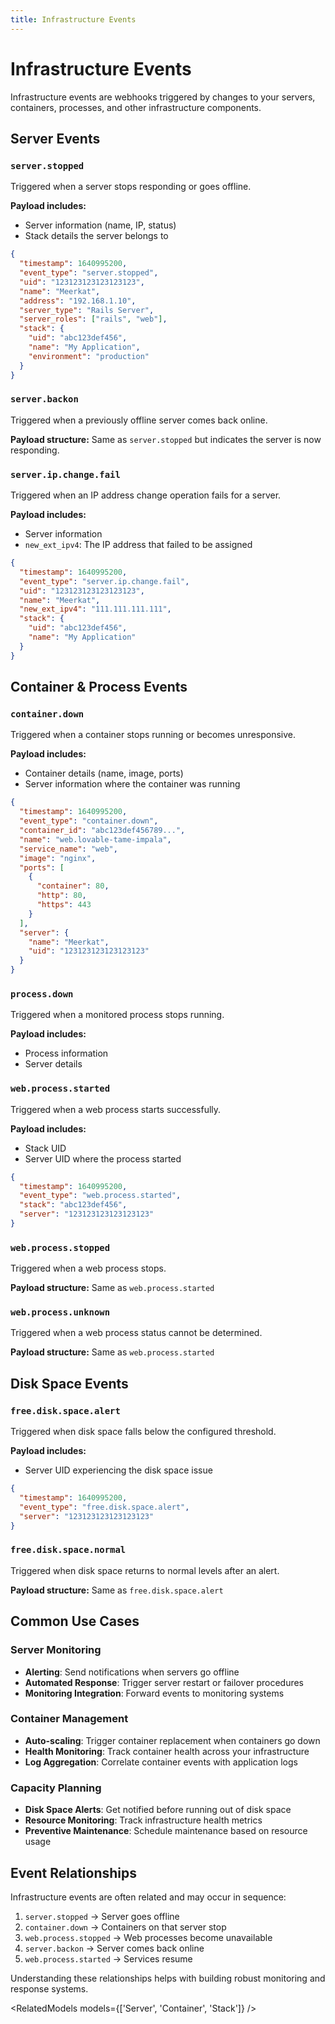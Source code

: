 ```yaml
---
title: Infrastructure Events
---
```


# Infrastructure Events

Infrastructure events are webhooks triggered by changes to your servers, containers, processes, and other infrastructure components.

## Server Events

### `server.stopped`
Triggered when a server stops responding or goes offline.

**Payload includes:**
- Server information (name, IP, status)
- Stack details the server belongs to

```json
{
  "timestamp": 1640995200,
  "event_type": "server.stopped",
  "uid": "123123123123123123",
  "name": "Meerkat",
  "address": "192.168.1.10",
  "server_type": "Rails Server",
  "server_roles": ["rails", "web"],
  "stack": {
    "uid": "abc123def456",
    "name": "My Application",
    "environment": "production"
  }
}
```

### `server.backon`
Triggered when a previously offline server comes back online.

**Payload structure:** Same as `server.stopped` but indicates the server is now responding.

### `server.ip.change.fail`
Triggered when an IP address change operation fails for a server.

**Payload includes:**
- Server information
- `new_ext_ipv4`: The IP address that failed to be assigned

```json
{
  "timestamp": 1640995200,
  "event_type": "server.ip.change.fail",
  "uid": "123123123123123123",
  "name": "Meerkat",
  "new_ext_ipv4": "111.111.111.111",
  "stack": {
    "uid": "abc123def456",
    "name": "My Application"
  }
}
```

## Container & Process Events

### `container.down`
Triggered when a container stops running or becomes unresponsive.

**Payload includes:**
- Container details (name, image, ports)
- Server information where the container was running

```json
{
  "timestamp": 1640995200,
  "event_type": "container.down",
  "container_id": "abc123def456789...",
  "name": "web.lovable-tame-impala",
  "service_name": "web",
  "image": "nginx",
  "ports": [
    {
      "container": 80,
      "http": 80,
      "https": 443
    }
  ],
  "server": {
    "name": "Meerkat",
    "uid": "123123123123123123"
  }
}
```

### `process.down`
Triggered when a monitored process stops running.

**Payload includes:**
- Process information
- Server details

### `web.process.started`
Triggered when a web process starts successfully.

**Payload includes:**
- Stack UID
- Server UID where the process started

```json
{
  "timestamp": 1640995200,
  "event_type": "web.process.started",
  "stack": "abc123def456",
  "server": "123123123123123123"
}
```

### `web.process.stopped`
Triggered when a web process stops.

**Payload structure:** Same as `web.process.started`

### `web.process.unknown`
Triggered when a web process status cannot be determined.

**Payload structure:** Same as `web.process.started`

## Disk Space Events

### `free.disk.space.alert`
Triggered when disk space falls below the configured threshold.

**Payload includes:**
- Server UID experiencing the disk space issue

```json
{
  "timestamp": 1640995200,
  "event_type": "free.disk.space.alert",
  "server": "123123123123123123"
}
```

### `free.disk.space.normal`
Triggered when disk space returns to normal levels after an alert.

**Payload structure:** Same as `free.disk.space.alert`

## Common Use Cases

### Server Monitoring
- **Alerting**: Send notifications when servers go offline
- **Automated Response**: Trigger server restart or failover procedures
- **Monitoring Integration**: Forward events to monitoring systems

### Container Management
- **Auto-scaling**: Trigger container replacement when containers go down
- **Health Monitoring**: Track container health across your infrastructure
- **Log Aggregation**: Correlate container events with application logs

### Capacity Planning
- **Disk Space Alerts**: Get notified before running out of disk space
- **Resource Monitoring**: Track infrastructure health metrics
- **Preventive Maintenance**: Schedule maintenance based on resource usage

## Event Relationships

Infrastructure events are often related and may occur in sequence:

1. `server.stopped` → Server goes offline
2. `container.down` → Containers on that server stop
3. `web.process.stopped` → Web processes become unavailable
4. `server.backon` → Server comes back online
5. `web.process.started` → Services resume

Understanding these relationships helps with building robust monitoring and response systems.

<RelatedModels models={['Server', 'Container', 'Stack']} />